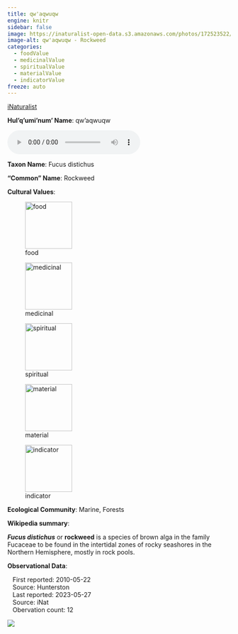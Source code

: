 ```yaml
---
title: qw'aqwuqw
engine: knitr
sidebar: false
image: https://inaturalist-open-data.s3.amazonaws.com/photos/172523522/medium.jpg
image-alt: qw'aqwuqw - Rockweed
categories:
  - foodValue
  - medicinalValue
  - spiritualValue
  - materialValue
  - indicatorValue
freeze: auto
---
```


<div role="img" class="imerss-photo" style="background-image: url(https://inaturalist-open-data.s3.amazonaws.com/photos/172523522/medium.jpg)" 
 alt="qw'aqwuqw - Rockweed">
 <a href="https://www.inaturalist.org/taxa/69155" target="_blank" class="taxonDisplay-iNat-extern">iNaturalist<span class="external-link"></span></a>
</div>

**Hul'q'umi'num' Name**: qw'aqwuqw

<audio controls>
  <source src="../../NA" type="audio/mpeg">
</audio>

**Taxon Name**: Fucus distichus

**"Common" Name**: Rockweed

**Cultural Values**:

:::{layout-nrow=1}
![food](/files/food.svg){width=106px}

![medicinal](/files/medicinal.svg){width=106px}

![spiritual](/files/spiritual.svg){width=106px}

![material](/files/material.svg){width=106px}

![indicator](/files/indicator.svg){width=106px}
:::

**Ecological Community**: Marine, Forests

**Wikipedia summary**:
<p class="mw-empty-elt">
<p><i><b>Fucus distichus</b></i> or <b>rockweed</b> is a species of brown alga in the family Fucaceae to be found in the intertidal zones of rocky seashores in the Northern Hemisphere, mostly in rock pools.

**Observational Data**:

|    First reported: 2010-05-22

|    Source: Hunterston

|    Last reported: 2023-05-27

|    Source: iNat

|    Obervation count: 12

![](community_dist.png)
